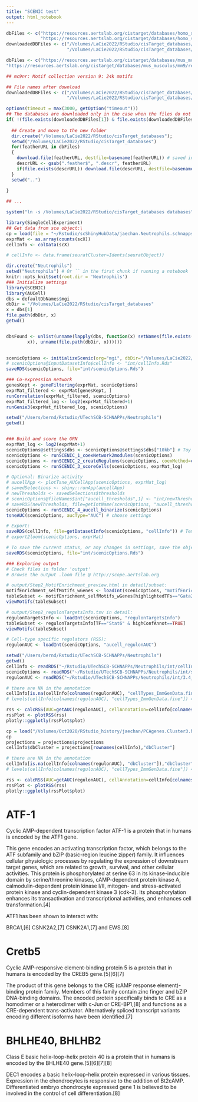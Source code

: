 ```yaml
---
title: "SCENIC test"
output: html_notebook
---
```


```r
dbFiles <- c("https://resources.aertslab.org/cistarget/databases/homo_sapiens/hg19/refseq_r45/mc9nr/gene_based/hg19-500bp-upstream-7species.mc9nr.feather",
             "https://resources.aertslab.org/cistarget/databases/homo_sapiens/hg19/refseq_r45/mc9nr/gene_based/hg19-tss-centered-10kb-7species.mc9nr.feather")
downloadedDBFiles <- c("/Volumes/LaCie2022/RStudio/cisTarget_databases/hg19-500bp-upstream-7species.mc9nr.feather",
                       "/Volumes/LaCie2022/RStudio/cisTarget_databases/hg19-tss-centered-10kb-7species.mc9nr.feathe")

dbFiles <- c("https://resources.aertslab.org/cistarget/databases/mus_musculus/mm9/refseq_r45/mc9nr/gene_based/mm9-500bp-upstream-7species.mc9nr.feather",
"https://resources.aertslab.org/cistarget/databases/mus_musculus/mm9/refseq_r45/mc9nr/gene_based/mm9-tss-centered-10kb-7species.mc9nr.feather")

## mc9nr: Motif collection version 9: 24k motifs

## File names after download
downloadedDBFiles <- c("/Volumes/LaCie2022/RStudio/cisTarget_databases/mm9-500bp-upstream-7species.mc9nr.feather",
                       "/Volumes/LaCie2022/RStudio/cisTarget_databases/mm9-tss-centered-10kb-7species.mc9nr.feather")

options(timeout = max(3000, getOption("timeout")))
## The databases are downloaded only in the case when the files do not exist.
if( !(file.exists(downloadedDBFiles[1]) & file.exists(downloadedDBFiles[2])) ){
  
  ## Create and move to the new folder
  dir.create("/Volumes/LaCie2022/RStudio/cisTarget_databases");
  setwd("/Volumes/LaCie2022/RStudio/cisTarget_databases") 
  for(featherURL in dbFiles)
  {
    download.file(featherURL, destfile=basename(featherURL)) # saved in current dir
    descrURL <- gsub(".feather$", ".descr", featherURL)
    if(file.exists(descrURL)) download.file(descrURL, destfile=basename(descrURL))
  }
  setwd("..")
  
}

## ...

system("ln -s /Volumes/LaCie2022/RStudio/cisTarget_databases databases")


```


```r

library(SingleCellExperiment)
## Get data from sce object:\
cp = load(file = "~/Rstudio/scShinyHubData/jaechan.Neutrophils.schnapps.RData")
exprMat <- as.array(counts(scX))
cellInfo <- colData(scX)

# cellInfo <- data.frame(seuratCluster=Idents(seuratObject))

```


```r
dir.create("Neutrophils")
setwd("Neutrophils") # Or `` in the first chunk if running a notebook
knitr::opts_knit$set(root.dir = 'Neutrophils')
### Initialize settings
library(SCENIC)
library(AUCell)
dbs = defaultDbNames$mgi
dbDir = "/Volumes/LaCie2022/RStudio/cisTarget_databases"
x = dbs[1]
file.path(dbDir, x)
getwd()


dbsFound <- unlist(unname(lapply(dbs, function(x) setNames(file.exists(file.path(dbDir, 
        x)), unname(file.path(dbDir, x))))))
  

scenicOptions <- initializeScenic(org="mgi", dbDir="/Volumes/LaCie2022/RStudio/cisTarget_databases", nCores=10)
# scenicOptions@inputDatasetInfo$cellInfo <- "int/cellInfo.Rds"
saveRDS(scenicOptions, file="int/scenicOptions.Rds") 

### Co-expression network
genesKept <- geneFiltering(exprMat, scenicOptions)
exprMat_filtered <- exprMat[genesKept, ]
runCorrelation(exprMat_filtered, scenicOptions)
exprMat_filtered_log <- log2(exprMat_filtered+1) 
runGenie3(exprMat_filtered_log, scenicOptions)

```


```r
setwd("/Users/bernd/Rstudio/UTechSCB-SCHNAPPs/Neutrophils")
getwd()


### Build and score the GRN
exprMat_log <- log2(exprMat+1)
scenicOptions@settings$dbs <- scenicOptions@settings$dbs["10kb"] # Toy run settings
scenicOptions <- runSCENIC_1_coexNetwork2modules(scenicOptions)
scenicOptions <- runSCENIC_2_createRegulons(scenicOptions, coexMethod=c("top5perTarget")) # Toy run settings
scenicOptions <- runSCENIC_3_scoreCells(scenicOptions, exprMat_log)

# Optional: Binarize activity
# aucellApp <- plotTsne_AUCellApp(scenicOptions, exprMat_log)
# savedSelections <- shiny::runApp(aucellApp)
# newThresholds <- savedSelections$thresholds
# scenicOptions@fileNames$int["aucell_thresholds",1] <- "int/newThresholds.Rds"
# saveRDS(newThresholds, file=getIntName(scenicOptions, "aucell_thresholds"))
scenicOptions <- runSCENIC_4_aucell_binarize(scenicOptions)
tsneAUC(scenicOptions, aucType="AUC") # choose settings

# Export:
saveRDS(cellInfo, file=getDatasetInfo(scenicOptions, "cellInfo")) # Temporary, to add to loom
# export2loom(scenicOptions, exprMat)

# To save the current status, or any changes in settings, save the object again:
saveRDS(scenicOptions, file="int/scenicOptions.Rds") 

### Exploring output 
# Check files in folder 'output'
# Browse the output .loom file @ http://scope.aertslab.org

# output/Step2_MotifEnrichment_preview.html in detail/subset:
motifEnrichment_selfMotifs_wGenes <- loadInt(scenicOptions, "motifEnrichment_selfMotifs_wGenes")
tableSubset <- motifEnrichment_selfMotifs_wGenes[highlightedTFs=="Gata2"]
viewMotifs(tableSubset) 

# output/Step2_regulonTargetsInfo.tsv in detail: 
regulonTargetsInfo <- loadInt(scenicOptions, "regulonTargetsInfo")
tableSubset <- regulonTargetsInfo[TF=="Stat6" & highConfAnnot==TRUE]
viewMotifs(tableSubset) 

# Cell-type specific regulators (RSS): 
regulonAUC <- loadInt(scenicOptions, "aucell_regulonAUC")


```

```r
setwd("/Users/bernd/Rstudio/UTechSCB-SCHNAPPs/Neutrophils")
getwd()
cellInfo <- readRDS("~/Rstudio/UTechSCB-SCHNAPPs/Neutrophils/int/cellInfo.Rds")
scenicOptions <- readRDS("~/Rstudio/UTechSCB-SCHNAPPs/Neutrophils/int/scenicOptions.Rds")
regulonAUC <- readRDS("~/Rstudio/UTechSCB-SCHNAPPs/Neutrophils/int/3.4_regulonAUC.Rds")

# there are NA in the annotation
cellInfo[is.na(cellInfo[colnames(regulonAUC), "cellTypes_ImmGenData.fine"]),"cellTypes_ImmGenData.fine"] = "B cells (B.CD19CONTROL)"
# levels(cellInfo[colnames(regulonAUC), "cellTypes_ImmGenData.fine"]) = c(cellInfo[colnames(regulonAUC), "cellTypes_ImmGenData.fine"],"NA")

rss <- calcRSS(AUC=getAUC(regulonAUC), cellAnnotation=cellInfo[colnames(regulonAUC), "cellTypes_ImmGenData.fine"], )
rssPlot <- plotRSS(rss)
plotly::ggplotly(rssPlot$plot)
```




```r
cp = load("/Volumes/Oct2020/RStudio_history/jaechan/PCAgenes.Cluster3.hist_2022-Jan-19.08.34/projections.afcc17e2bde9.RData")
cp
projections = projections$projections
cellInfo$dbCluster = projections[rownames(cellInfo),"dbCluster"]

# there are NA in the annotation
cellInfo[is.na(cellInfo[colnames(regulonAUC), "dbCluster"]),"dbCluster"] = "20"
# levels(cellInfo[colnames(regulonAUC), "cellTypes_ImmGenData.fine"]) = c(cellInfo[colnames(regulonAUC), "cellTypes_ImmGenData.fine"],"NA")

rss <- calcRSS(AUC=getAUC(regulonAUC), cellAnnotation=cellInfo[colnames(regulonAUC), "dbCluster"], )
rssPlot <- plotRSS(rss)
plotly::ggplotly(rssPlot$plot)

```

# ATF-1

Cyclic AMP-dependent transcription factor ATF-1 is a protein that in humans is encoded by the ATF1 gene.

This gene encodes an activating transcription factor, which belongs to the ATF subfamily and bZIP (basic-region leucine zipper) family. It influences cellular physiologic processes by regulating the expression of downstream target genes, which are related to growth, survival, and other cellular activities. This protein is phosphorylated at serine 63 in its kinase-inducible domain by serine/threonine kinases, cAMP-dependent protein kinase A, calmodulin-dependent protein kinase I/II, mitogen- and stress-activated protein kinase and cyclin-dependent kinase 3 (cdk-3). Its phosphorylation enhances its transactivation and transcriptional activities, and enhances cell transformation.[4]

ATF1 has been shown to interact with:

BRCA1,[6]
CSNK2A2,[7]
CSNK2A1,[7] and
EWS.[8]

# Cretb5

Cyclic AMP-responsive element-binding protein 5 is a protein that in humans is encoded by the CREB5 gene.[5][6][7]

The product of this gene belongs to the CRE (cAMP response element)-binding protein family. Members of this family contain zinc finger and bZIP DNA-binding domains. The encoded protein specifically binds to CRE as a homodimer or a heterodimer with c-Jun or CRE-BP1,[8] and functions as a CRE-dependent trans-activator. Alternatively spliced transcript variants encoding different isoforms have been identified.[7]

# BHLHE40, BHLHB2

Class E basic helix-loop-helix protein 40 is a protein that in humans is encoded by the BHLHE40 gene.[5][6][7][8]

DEC1 encodes a basic helix-loop-helix protein expressed in various tissues. Expression in the chondrocytes is responsive to the addition of Bt2cAMP. Differentiated embryo chondrocyte expressed gene 1 is believed to be involved in the control of cell differentiation.[8]




